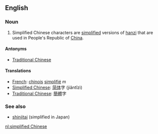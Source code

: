==English==
===Noun===

# Simplified Chinese characters are [[simplified]] versions of [[hanzi]] that are used in People's Republic of [[China]].

====Antonyms====
*[[Traditional Chinese]]

====Translations====
*[[French]]: [[chinois]] [[simplifié]] ''m''
*[[Simplified Chinese]]: [[简体]]字 (jiǎntǐzì)
*[[Traditional Chinese]]: [[簡體]]字

===See also===
*[[shinjitai]] (simplified in Japan)

[[nl:simplified Chinese]]